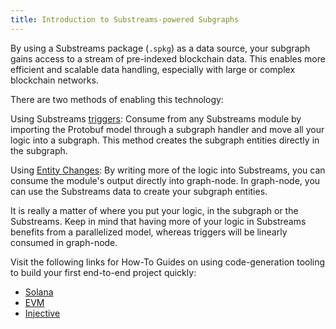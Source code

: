 ```yaml
---
title: Introduction to Substreams-powered Subgraphs
---
```


By using a Substreams package (`.spkg`) as a data source, your subgraph gains access to a stream of pre-indexed blockchain data. This enables more efficient and scalable data handling, especially with large or complex blockchain networks.

There are two methods of enabling this technology:

Using Substreams [triggers](/substreams/sps/triggers): Consume from any Substreams module by importing the Protobuf model through a subgraph handler and move all your logic into a subgraph. This method creates the subgraph entities directly in the subgraph.

Using [Entity Changes](https://substreams.streamingfast.io/documentation/consume/subgraph/graph-out): By writing more of the logic into Substreams, you can consume the module's output directly into graph-node. In graph-node, you can use the Substreams data to create your subgraph entities.

It is really a matter of where you put your logic, in the subgraph or the Substreams. Keep in mind that having more of your logic in Substreams benefits from a parallelized model, whereas triggers will be linearly consumed in graph-node.

Visit the following links for How-To Guides on using code-generation tooling to build your first end-to-end project quickly:

- [Solana](https://substreams.streamingfast.io/documentation/how-to-guides/solana)
- [EVM](https://substreams.streamingfast.io/documentation/how-to-guides/evm)
- [Injective](https://substreams.streamingfast.io/documentation/how-to-guides/injective)
